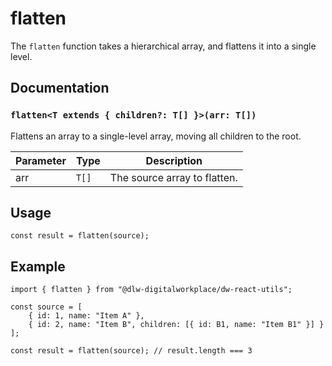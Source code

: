 
<Meta title="Utils/utils/collections/flatten" />

# flatten

The `flatten` function takes a hierarchical array, and flattens it into a single level.

## Documentation

### `flatten<T extends { children?: T[] }>(arr: T[])`

Flattens an array to a single-level array, moving all children to the root.

| Parameter | Type  | Description                  |
| --------- | ----- | ---------------------------- |
| arr       | `T[]` | The source array to flatten. |

## Usage

```tsx
const result = flatten(source);
```

## Example

```tsx
import { flatten } from "@dlw-digitalworkplace/dw-react-utils";

const source = [
	{ id: 1, name: "Item A" },
	{ id: 2, name: "Item B", children: [{ id: B1, name: "Item B1" }] }
];

const result = flatten(source); // result.length === 3
```
